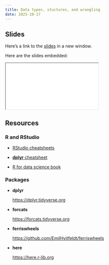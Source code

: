 ```yaml
---
title: Data types, stuctures, and wrangling
date: 2025-10-17
---
```


## Slides

Here's a link to the [slides](/slides/02-data-wrangling/index.qmd){target="_blank"} in a new window. 

Here are the slides embedded:

<iframe class="slide-deck ar16x9" src="/slides/02-data-wrangling/index.html" title="02-data-wrangling slides">
</iframe>

## Resources

### R and RStudio

- [RStudio cheatsheets](https://www.rstudio.com/resources/cheatsheets/){target="_blank"}

- [**dplyr** cheatsheet](https://rstudio.github.io/cheatsheets/html/data-transformation.html){target="_blank"}

- [R for data science book](https://r4ds.had.co.nz){target="_blank"}

### Packages

- **dplyr**

  <https://dplyr.tidyverse.org>
  
- **forcats**

  <https://forcats.tidyverse.org>

- **ferriswheels**

  <https://github.com/EmilHvitfeldt/ferriswheels>
  
- **here**

  <https://here.r-lib.org>